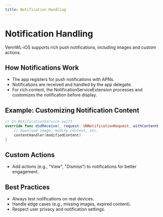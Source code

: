 ```yaml
---
title: Notification Handling
---
```


# Notification Handling

VennWL-iOS supports rich push notifications, including images and custom actions.

## How Notifications Work
- The app registers for push notifications with APNs.
- Notifications are received and handled by the app delegate.
- For rich content, the NotificationServiceExtension processes and customizes the notification before display.

## Example: Customizing Notification Content
```swift
// In NotificationService.swift
override func didReceive(_ request: UNNotificationRequest, withContentHandler contentHandler: @escaping (UNNotificationContent) -> Void) {
    // Download image, modify content, etc.
    contentHandler(modifiedContent)
}
```

## Custom Actions
- Add actions (e.g., "View", "Dismiss") to notifications for better engagement.

## Best Practices
- Always test notifications on real devices.
- Handle edge cases (e.g., missing images, expired content).
- Respect user privacy and notification settings. 